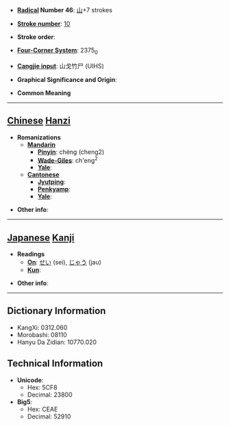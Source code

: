 * '''[[Wiktionary:Chinese radical index| Radical]] Number 46''': [[Wiktionary:Chinese radical index 山|山]]+7 strokes

* '''[[Wiktionary:Chinese total strokes index|Stroke number]]''': [[Wiktionary:Chinese total strokes index 10|10]]

* '''Stroke order''': 

* '''[[Wiktionary:Chinese four corner index|Four-Corner System]]''': 2375<sub>0</sub>

* '''[[Wiktionary:Chinese Cangjie index|Cangjie input]]''': 山戈竹尸 (UIHS)

* '''Graphical Significance and Origin''': 

* '''Common Meaning'''

----

== [[Chinese]] [[Hanzi]] ==

* '''Romanizations'''
** '''[[Mandarin]]'''
*** '''[[Pinyin]]''': chéng (cheng2)
*** '''[[Wade-Giles]]''': ch'eng<sup>2</sup>
*** '''[[Yale]]''': 
** '''[[Cantonese]]'''
*** '''[[Jyutping]]''':
*** '''[[Penkyamp]]''': 
*** '''[[Yale]]''': 

* '''Other info''': 

----

== [[Japanese]] [[Kanji]] ==

* '''Readings'''
** '''[[On]]''': [[せい]] (sei), [[じゃう]] (jau)
** '''[[Kun]]''': 

* '''Other info''':  

----

== Dictionary Information ==

* KangXi: 0312.060
* Morobashi: 08110
* Hanyu Da Zidian: 10770.020

== Technical Information ==

* '''Unicode''':
** Hex: 5CF8
** Decimal: 23800
* '''Big5''':
** Hex: CEAE
** Decimal: 52910